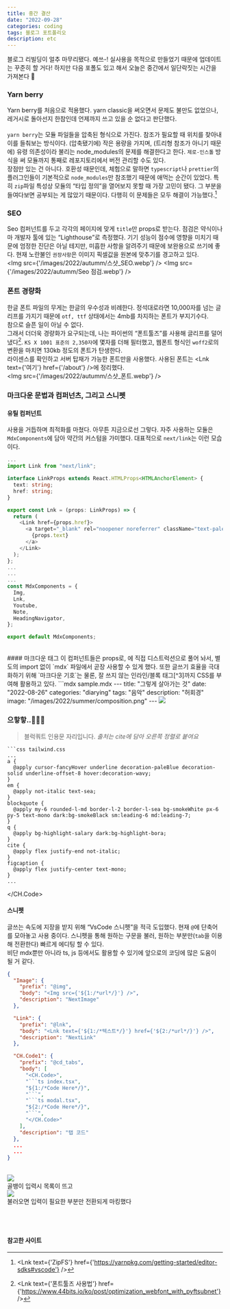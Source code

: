 ```yaml
---
title: 중간 결산
date: "2022-09-28"
categories: coding
tags: 블로그 포트폴리오
description: etc
---
```

<HeadingNavigator />
블로그 리빌딩이 얼추 마무리됐다. 예쓰-!  
실사용을 목적으로 만들었기 때문에 업데이트는 꾸준히 할 거다!  
하지만 다음 포폴도 있고 해서 오늘은 중간에서 일단락짓는 시간을 가져본다 👻  


### Yarn berry
Yarn berry를 처음으로 적용했다. yarn classic을 써오면서 문제도 불만도 없었으나, 레거시로 돌아선지 한참인데 언제까지 쓰고 있을 순 없다고 판단했다.  
<br/>
`yarn berry`는 모듈 파일들을 압축된 형식으로 가진다. 참조가 필요할 때 위치를 찾아내 이를 들춰보는 방식이다. (압축됐기에) 작은 용량을 가지며, (트리형 참조가 아니기 때문에) 유령 의존성이라 불리는 node_modules의 문제를 해결한다고 한다. `제로-인스톨` 방식을 써 모듈까지 통째로 레포지토리에서 버전 관리할 수도 있다. 
<br/>
장점만 있는 건 아니다. 호환성 때문인데, 체험으로 말하면 `typescript`나 `prettier`의 플러그인들이 기본적으로 `node_modules`만 참조했기 때문에 애먹는 순간이 있었다. 특히 `zip`파일 특성상 모듈의 <q>타입 정의</q>을 열어보지 못할 때 가장 고민이 됐다. 그 부분을 들여다보면 공부되는 게 많았기 때문이다. 다행히 이 문제들은 모두 해결이 가능했다.[^1]

### SEO
Seo 컴퍼넌트를 두고 각각의 페이지에 맞게 `title`만 props로 받는다. 점검은 약식이나마 개발자 툴에 있는 <q>Lighthouse</q>로 측정했다. 기기 성능이 점수에 영향을 미치기 때문에 엄정한 진단은 아닐 테지만, 미흡한 사항을 알려주기 때문에 보완용으로 쓰기에 좋다. 현재 노란불인 `권장사항`은 이미지 픽셀값을 원본에 맞추기를 경고하고 있다. 
<br/>
<Img src={'/images/2022/autumm/스샷_SEO.webp'} />
<Img src={'/images/2022/autumm/Seo 점검.webp'} />


### 폰트 경량화
한글 폰트 파일의 무게는 한글의 우수성과 비례한다. 정석대로라면 10,000자를 넘는 글리프를 가지기 때문에 `otf, ttf` 상태에서는 4mb를 차지하는 폰트가 부지기수다.  
참으로 슬픈 일이 아닐 수 없다.  
그래서 더더욱 경량화가 요구되는데, 나는 파이썬의 <q>폰트툴즈</q>를 사용해 글리프를 덜어냈다[^2]. `KS X 1001 표준의 2,350자`에 몇자를 더해 필터했고, 웹폰트 형식인 `woff2`로의 변환을 마치면 130kb 정도의 폰트가 탄생한다.  
라이센스를 확인하고 서버 탑재가 가능한 폰트만을 사용했다. 사용된 폰트는 <Lnk text={'여기'} href={'/about'} />에 정리했다.  
<Img src={'/images/2022/autumm/스샷_폰트.webp'} />


### 마크다운 문법과 컴퍼넌츠, 그리고 스니펫

#### 유틸 컴퍼넌트
사용을 거듭하며 최적화를 마쳤다. 아무튼 지금으로선 그렇다. 자주 사용하는 모듈은 `MdxComponents`에 담아 약간의 커스텀을 가미했다. 대표적으로 `next/link`는 이런 모습이다. 
```ts MdxComponents.tsx
...
import Link from "next/link";

interface LinkProps extends React.HTMLProps<HTMLAnchorElement> {
  text: string;
  href: string;
}

export const Lnk = (props: LinkProps) => {
  return (
    <Link href={props.href}>
      <a target="_blank" rel="noopener noreferrer" className="text-paleBlue" {...props}>
        {props.text}
      </a>
    </Link>
  );
};
...
...
...
const MdxComponents = {
  Img,
  Lnk,
  Youtube,
  Note,
  HeadingNavigator,
};

export default MdxComponents;
```
<br/>
#### 마크다운 태그
이 컴퍼넌트들은 props로, <Lnk text={'mdxBundler'} href={'https://github.com/kentcdodds/mdx-bundler'} />에 직접 디스트럭션으로 풀어 놔서, 별도의 import 없이 `mdx` 파일에서 곧장 사용할 수 있게 했다.  
또한 글쓰기 효율을 극대화하기 위해 `마크다운 기호`는 물론, 잘 쓰지 않는 인라인/블록 태그[^3]까지 CSS를 부여해 활용하고 있다.
<CH.Code>
  ```mdx sample.mdx
  ---
  title: "그렇게 살아가는 것"
  date: "2022-08-26"
  categories: "diarying"
  tags: "음악"
  description: "허회경"
  image: "/images/2022/summer/composition.png"
  ---
  <Youtube src={'https://www.youtube.com/embed/cHC0ghVev1E'} />
  <Img src={"/images/2022/summer/screen_shot_1.png"} priority/>
  
  ### 으핳핳..🤦🏼‍♀️  
  
  > 블럭쿼트 인용문 자리입니다.
  > <cite>출처는 cite에 담아 오른쪽 정렬로 붙여요</cite>
  ```
  ```css tailwind.css
  ...
  a {
    @apply cursor-fancyHover underline decoration-paleBlue decoration-solid underline-offset-8 hover:decoration-wavy;
  }
  em {
    @apply not-italic text-sea;
  }
  blockquote {
    @apply my-6 rounded-l-md border-l-2 border-l-sea bg-smokeWhite px-6 py-5 text-mono dark:bg-smokeBlack sm:leading-6 md:leading-7;
  }
  q {
    @apply bg-highlight-salary dark:bg-highlight-bora;
  }
  cite {
    @apply flex justify-end not-italic;
  }
  figcaption {
    @apply flex justify-center text-mono;
  }
  ...
  ```
</CH.Code>
<br/>
#### 스니펫
글쓰는 속도에 지장을 받지 위해 <q>VsCode 스니펫</q>을 적극 도입했다. 현재 `@`에 단축어를 모아놓고 사용 중이다. 스니펫을 통해 원하는 구문을 불러, 원하는 부분만(`tab`을 이용해 전환한다) 빠르게 에디팅 할 수 있다.  
비단 mdx뿐만 아니라 ts, js 등에서도 활용할 수 있기에 앞으로의 코딩에 많은 도움이 될 거 같다.
```json mdx.json
{
  "Image": {
    "prefix": "@img",
    "body": "<Img src={'${1:/*url*/}'} />",
    "description": "NextImage"
  },

  "Link": {
    "prefix": "@lnk",
    "body": "<Lnk text={'${1:/*텍스트*/}'} href={'${2:/*url*/}'} />",
    "description": "NextLink"
  },

  "CH.Code1": {
    "prefix": "@cd_tabs",
    "body": [
      "<CH.Code>",
      "```ts index.tsx",
      "${1:/*Code Here*/}",
      "```",
      "```ts modal.tsx",
      "${2:/*Code Here*/}",
      "```",
      "</CH.Code>"
    ],
    "description": "탭 코드"
  },
  ...
  ...    
}
```
<br/>
<Img src={'/images/2022/autumm/스샷_스니펫1.webp'} />
<figcaption>골뱅이 입력시 목록이 뜨고</figcaption>
<Img src={'/images/2022/autumm/스샷_스니펫2.webp'} />
<figcaption>불러오면 입력이 필요한 부분만 전환되게 마킹했다</figcaption>
<br/>
<br/>
<br/>

#### 참고한 사이트

[^1]: <Lnk text={'ZipFS'} href={'https://yarnpkg.com/getting-started/editor-sdks#vscode'} />
[^2]: <Lnk text={'폰트툴즈 사용법'} href={'https://www.44bits.io/ko/post/optimization_webfont_with_pyftsubnet'} />
[^3]: <Lnk text={'인라인/블록 태그 목록'} href={'https://www.w3schools.com/html/html_blocks.asp'} />